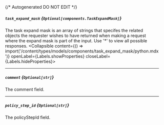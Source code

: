 {/* Autogenerated DO NOT EDIT  */}

##### `task_expand_mask` *{`Optional[components.TaskExpandMask]`}*
The task expand mask is an array of strings that specifes the related objects the requester wishes to have returned when making a request where the expand mask is part of the input. Use '\*' to view all possible responses.
<Collapsible content={() => import('/content/types/models/components/task_expand_mask/python.mdx')} openLabel={Labels.showProperties} closeLabel={Labels.hideProperties}>
</Collapsible>

---
##### `comment` *{`Optional[str]`}*
The comment field.

---
##### `policy_step_id` *{`Optional[str]`}*
The policyStepId field.


